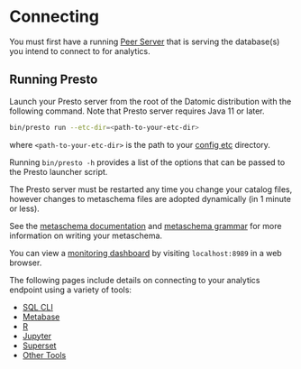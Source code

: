 Connecting
==========

You must first have a running [Peer Server](../client/peer-server.html) that is serving the database(s) you intend to connect to for analytics.

Running Presto
--------------

Launch your Presto server from the root of the Datomic distribution with the following command. Note that Presto server requires Java 11 or later.

```sh
bin/presto run --etc-dir=<path-to-your-etc-dir>
```



where `<path-to-your-etc-dir>` is the path to your [config etc](analytics-configuring.html#first-configuration) directory.

Running `bin/presto -h` provides a list of the options that can be passed to the Presto launcher script.

The Presto server must be restarted any time you change your catalog files, however changes to metaschema files are adopted dynamically (in 1 minute or less).

See the [metaschema documentation](analytics-concepts.html#metaschemas) and [metaschema grammar](analytics-metaschema.html) for more information on writing your metaschema.

You can view a [monitoring dashboard](analytics-troubleshooting.html#monitoring-server) by visiting `localhost:8989` in a web browser.

The following pages include details on connecting to your analytics endpoint using a variety of tools:

- [SQL CLI](analytics-cli.html)
- [Metabase](analytics-metabase.html)
- [R](analytics-R.html)
- [Jupyter](analytics-jupyter.html)
- [Superset](analytics-superset.html)
- [Other Tools](analytics-other.html)